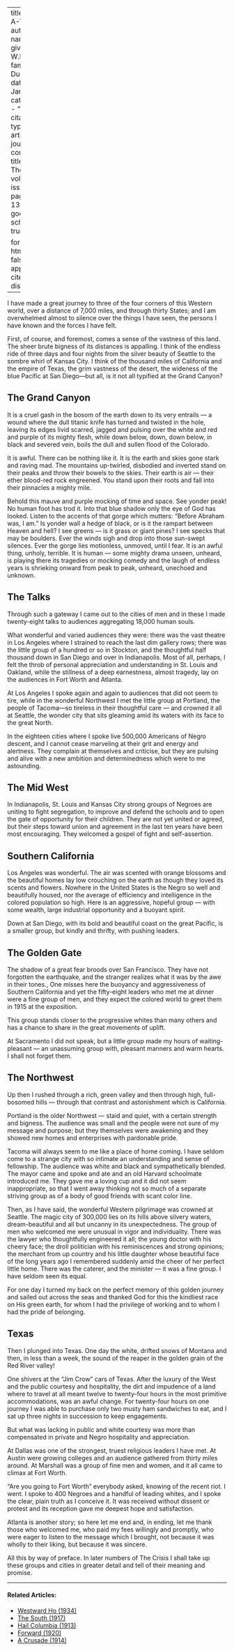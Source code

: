 
---
title: 'I Go A-Talking'
author:
  - name:
      given: W.E.B.
      family: Du Bois
date: Jan. 1913
categories: 
  - ""
citation: 
  type: article-journal
  container-title: The Crisis
  volume: 6
  issue: 3
  page: 130--132
google-scholar: true

format:
  html:
    toc: false
    appendix-cite-as: display
---


I have made a great journey to three of the four corners of this Western world, over a distance of 7,000 miles, and through thirty States; and I am overwhelmed almost to
silence over the things I have seen, the persons I have known and the forces I have felt.

First, of course, and foremost, comes a sense of the vastness of this land. The sheer brute bigness of its distances is appalling. I think of the endless ride of three days and four nights from the silver beauty of Seattle to the sombre whirl of Kansas City. I think of the thousand miles of California and the empire of Texas, the grim vastness of the desert, the wideness of the blue Pacific at San Diego—but all, is it not all typified at the Grand Canyon?

## The Grand Canyon

It is a cruel gash in the bosom of the earth down to its very entrails --- a wound where the dull titanic knife has turned and twisted in the hole, leaving its edges livid scarred, jagged and pulsing over the white and red and purple of its mighty flesh, while down below, down, down below, in black and severed vein, boils the dull and sullen flood of the Colorado.

It is awful. There can be nothing like it. It is the earth and skies gone stark and raving mad. The mountains up-twirled, disbodied and inverted stand on their peaks and throw their bowels to the skies. Their earth is air --- their ether blood-red rock engreened. You stand upon their roots and fall into their pinnacles a mighty mile.

Behold this mauve and purple mocking of time and space. See yonder peak! No human foot has trod it. Into that blue shadow only the eye of God has
looked. Listen to the accents of that gorge which mutters: "Before Abraham was, I am." Is yonder wall a hedge of black, or is it the rampart between Heaven and hell? I see greens --- is it grass or giant pines? I see specks that may be boulders. Ever the winds sigh and drop into those sun-swept silences. Ever the gorge lies motionless, unmoved, until I fear. It is an awful thing, unholy, terrible. It is human --- some mighty drama unseen, unheard, is playing there its tragedies or mocking comedy and the laugh of endless years is shrieking onward from peak to peak, unheard, unechoed and unknown.

## The Talks

Through such a gateway I came out to the cities of men and in these I made twenty-eight talks to audiences aggregating 18,000 human souls.

What wonderful and varied audiences they were: there was the vast theatre in Los Angeles where I strained to reach the last dim gallery rows; there was the little group of a hundred or so in Stockton, and the thoughtful half thousand down in San Diego and over in Indianapolis. Most of all, perhaps, I felt the throb of personal appreciation and understanding in St. Louis and Oakland, while the stillness of a deep earnestness, almost tragedy, lay on the audiences in Fort Worth and Atlanta.

At Los Angeles I spoke again and again to audiences that did not seem to tire, while in the wonderful Northwest I met the little group at Portland, the people of Tacoma—so tireless in their thoughtful care --- and crowned it all at Seattle, the wonder city that sits gleaming amid its waters with its face to the great North.

In the eighteen cities where I spoke live 500,000 Americans of Negro descent, and I cannot cease marveling at their grit and energy and alertness. They complain at themselves and criticise, but they are pulsing and alive with a new ambition and determinedness which were to me astounding.

## The Mid West

In Indianapolis, St. Louis and Kansas City strong groups of Negroes are uniting to fight segregation, to improve and defend the schools and to open the gate of opportunity for their children. They are not yet united or agreed, but their steps toward union and agreement in the last ten years have been most encouraging. They welcomed a gospel of fight and self-assertion.

## Southern California

Los Angeles was wonderful. The air was scented with orange blossoms and the beautiful homes lay low crouching on the earth as though they loved its scents and flowers. Nowhere in the United States is the Negro so well and beautifully housed, nor the average of efficiency and intelligence in the colored population so high. Here is an aggressive, hopeful group --- with some wealth, large industrial opportunity and a buoyant spirit.

Down at San Diego, with its bold and beautiful coast on the great Pacific, is a smaller group, but kindly and thrifty, with pushing leaders.

## The Golden Gate

The shadow of a great fear broods over San Francisco. They have not forgotten the earthquake, and the stranger realizes what it was by the awe in their tones., One misses here the buoyancy and aggressiveness of Southern California and yet the fifty-eight leaders who met me at dinner were a fine group of men, and they expect the colored world to greet them in 1915 at the exposition.

This group stands closer to the progressive whites than many others and has a chance to share in the great movements of uplift.

At Sacramento I did not speak, but a little group made my hours of waiting-pleasant --- an unassuming group with, pleasant manners and warm hearts. I shall not forget them.

## The Northwest

Up then I rushed through a rich, green valley and then through high, full-bosomed hills --- through that contrast and astonishment which is California.

Portland is the older Northwest --- staid and quiet, with a certain strength and bigness. The audience was small and the people were not sure of my message and purpose; but they themselves were awakening and they showed new homes and enterprises with pardonable pride.

Tacoma will always seem to me like a place of home coming. I have seldom come to a strange city with so intimate an understanding and sense of fellowship. The audience was white and black and sympathetically blended. The mayor came and spoke and ate and an old Harvard schoolmate introduced me. They gave me a loving cup and it did not seem inappropriate, so that I went away thinking not so much of a separate striving group as of a body of good friends with scant color line.

Then, as I have said, the wonderful Western pilgrimage was crowned at Seattle. The magic city of 300,000 lies on its hills above silvery waters, dream-beautiful and all but uncanny in its unexpectedness. The group of men who welcomed me were unusual in vigor and individuality. There was the lawyer who thoughtfully engineered it all; the young doctor with his cheery face; the droll politician with his reminiscences and strong opinions; the merchant from up country and his little daughter whose beautiful face of the long years ago I remembered suddenly amid the cheer of her perfect little home. There was the caterer, and the minister --- it was a fine group. I have seldom seen its equal.

For one day I turned my back on the perfect memory of this golden journey and sailed out across the seas and thanked God for this the kindliest race on His green earth, for whom I had the privilege of working and to whom I had the pride of belonging.

## Texas

Then I plunged into Texas. One day the white, drifted snows of Montana and then, in less than a week, the sound of the reaper in the golden grain of the Red River valley!

One shivers at the "Jim Crow" cars of Texas. After the luxury of the West and the public courtesy and hospitality, the dirt and impudence of a land where to travel at all meant twelve to twenty-four hours in the most primitive accommodations, was an awful change. For twenty-four hours on one journey I was able to purchase only two musty ham sandwiches to eat, and I sat up three nights in succession to keep engagements.

But what was lacking in public and white courtesy was more than compensated in private and Negro hospitality and appreciation.

At Dallas was one of the strongest, truest religious leaders I have met. At Austin were growing colleges and an audience gathered from thirty miles around. At Marshall was a group of fine men and women, and it all came to climax at Fort Worth.

"Are you going to Fort Worth" everybody asked, knowing of the recent riot. I went. I spoke to 400 Negroes and a handful of leading whites, and I spoke the clear, plain truth as I conceive it. It was received without dissent or protest and its reception gave me deepest hope and satisfaction.

Atlanta is another story; so here let me end and, in ending, let me thank those who welcomed me, who paid my fees willingly and promptly, who were eager to listen to the message which I brought, not because it was wholly to their liking, but because it was sincere.

All this by way of preface. In later numbers of <span class="small-caps">The Crisis</span> I shall take up these groups and cities in greater detail and tell of their meaning and promise.

<!-- Similar articles start here -->
<div  class="clear-wrap"></div>
<hr>
#### Related Articles:

* [Westward Ho (1934)](/Volumes/41/05/westward_ho.html)
* [The South (1917)](/Volumes/13/06/south.html)
* [Hail Columbia (1913)](/Volumes/05/06/hail_columbia.html)
* [Forward (1920)](/Volumes/20/05/forward.html)
* [A Crusade (1914)](/Volumes/07/05/crusades.html)

<!-- Similar articles end here -->